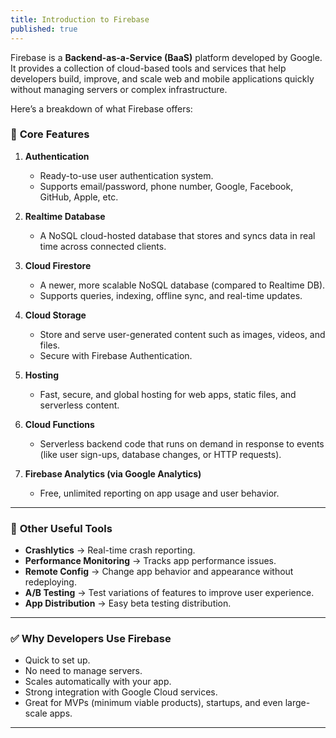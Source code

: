 ```yaml
---
title: Introduction to Firebase
published: true
---
```


Firebase is a **Backend-as-a-Service (BaaS)** platform developed by Google. It provides a collection of cloud-based tools and services that help developers build, improve, and scale web and mobile applications quickly without managing servers or complex infrastructure.

Here’s a breakdown of what Firebase offers:


### 🔑 **Core Features**

1. **Authentication**

   * Ready-to-use user authentication system.
   * Supports email/password, phone number, Google, Facebook, GitHub, Apple, etc.

2. **Realtime Database**

   * A NoSQL cloud-hosted database that stores and syncs data in real time across connected clients.

3. **Cloud Firestore**

   * A newer, more scalable NoSQL database (compared to Realtime DB).
   * Supports queries, indexing, offline sync, and real-time updates.

4. **Cloud Storage**

   * Store and serve user-generated content such as images, videos, and files.
   * Secure with Firebase Authentication.

5. **Hosting**

   * Fast, secure, and global hosting for web apps, static files, and serverless content.

6. **Cloud Functions**

   * Serverless backend code that runs on demand in response to events (like user sign-ups, database changes, or HTTP requests).

7. **Firebase Analytics (via Google Analytics)**

   * Free, unlimited reporting on app usage and user behavior.

---

### 🚀 **Other Useful Tools**

* **Crashlytics** → Real-time crash reporting.
* **Performance Monitoring** → Tracks app performance issues.
* **Remote Config** → Change app behavior and appearance without redeploying.
* **A/B Testing** → Test variations of features to improve user experience.
* **App Distribution** → Easy beta testing distribution.

---

### ✅ **Why Developers Use Firebase**

* Quick to set up.
* No need to manage servers.
* Scales automatically with your app.
* Strong integration with Google Cloud services.
* Great for MVPs (minimum viable products), startups, and even large-scale apps.

---

